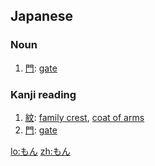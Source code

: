==Japanese==

===Noun===
{{ja-noun|h|rom=mon}}
# [[門]]: [[gate]]

===Kanji reading===
{{ja-kanji reading|rom=mon}}

# [[紋]]: [[family crest]], [[coat of arms]]
# [[門]]: [[gate]]

[[lo:もん]]
[[zh:もん]]